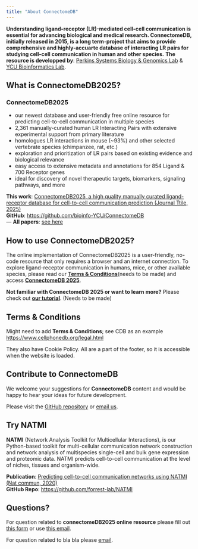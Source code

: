 ```yaml
---
title: "About ConnectomeDB"
---
```


<span class="half-break"></span>

**Understanding ligand-receptor (LR)-mediated cell-cell communication is essential for advancing biological and medical research. ConnectomeDB, initially released in 2015, is a long term-project that aims to provide comprehensive and highly-accuarte database of interacting LR pairs for studying cell-cell communication in human and other species.** **The resource is developped by**: [Perkins Systems Biology & Genomics Lab](https://perkins.org.au/research/labs/cancer-program/systems-biology-and-genomics-overview/) & [YCU Bioinformatics Lab](https://www-user.yokohama-cu.ac.jp/~bioinfo/hp/).

<span class="half-break"></span>

::: {.panel-tabset}

## **What is ConnectomeDB2025?**

### ConnectomeDB2025

- our newest database and user-friendly free online resource for predicting cell-to-cell communication in multiple species
 - 2,361 manually-curated human LR Interacting Pairs with extensive experimental support from primary literature
 - homologues LR interactions in mouse (~93%) and other selected vertebrate species (chimpanzee, rat, etc.)
 - exploration and prioritization of LR pairs based on existing evidence and biological relevance
 - easy access to extensive metadata and annotations for 854 Ligand & 700 Receptor genes
 - ideal for discovery of novel therapeutic targets, biomarkers, signaling pathways, and more

**This work**: [ ConnectomeDB2025, a high quality manually curated ligand-receptor database for cell-to-cell communication prediction (Journal Ttile, 2025)](https://doi.org/10.1038/s41467-020-18873-z)  
**GitHub**: <https://github.com/bioinfo-YCU/ConnectomeDB>  
---
**All papers**: [see here](citeus.qmd)  

## **How to use ConnectomeDB2025?**

The online implementation of ConnectomeDB2025 is a user-friendly, no-code resource that only requires a browser and an internet connection. To explore ligand-receptor communication in humans, mice, or other available species, please read our [**Terms & Conditions**](link)(needs to be made) and access [**ConnectomeDB 2025**](database.qmd).

**Not familiar with ConnectomeDB 2025 or want to learn more?** Please check out [**our tutorial**](link). (Needs to be made)

## **Terms & Conditions**

Might need to add **Terms & Conditions**; 
see CDB as an example <https://www.cellphonedb.org/legal.html>

They also have Cookie Policy. All are a part of the footer, so it is accessible when the website is loaded.

## **Contribute to ConnectomeDB**

We welcome your suggestions for **ConnectomeDB** content and would be happy to hear your ideas for future development.

Please visit the [GitHub repository](https://github.com/bioinfo-YCU/ConnectomeDB) or [email us](mailto:need_to_think@com).

## **Try NATMI**

**NATMI** (Network Analysis Toolkit for Multicellular Interactions), is our Python-based toolkit for multi-cellular communication network construction and network analysis of multispecies single-cell and bulk gene expression and proteomic data. NATMI predicts cell-to-cell communication at the level of niches, tissues and organism-wide.

**Publication**: [Predicting cell-to-cell communication networks using NATMI (Nat commun, 2020)](https://doi.org/10.1038/s41467-020-18873-z)   
**GitHub Repo**: <https://github.com/forrest-lab/NATMI> 

## **Questions?**

For question related to **connectomeDB2025 online resource** please fill out [this form](this form) or use [this email](mailto:bioinfo@yokohama-cu.ac.jp).

For question related to bla bla please [email](mailto:xxx@.com;mailto:xxx@.com;).

:::
